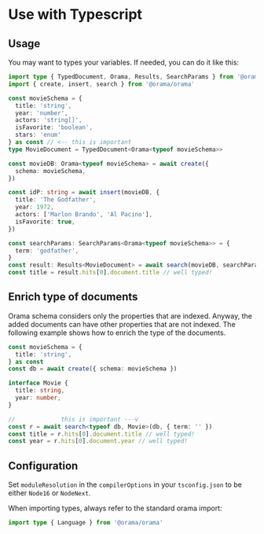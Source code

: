 
# Use with Typescript

## Usage

You may want to types your variables. If needed, you can do it like this:

```ts copy
import type { TypedDocument, Orama, Results, SearchParams } from '@orama/orama'
import { create, insert, search } from '@orama/orama'

const movieSchema = {
  title: 'string',
  year: 'number',
  actors: 'string[]',
  isFavorite: 'boolean',
  stars: 'enum'
} as const // <-- this is important
type MovieDocument = TypedDocument<Orama<typeof movieSchema>>

const movieDB: Orama<typeof movieSchema> = await create({
  schema: movieSchema,
})

const idP: string = await insert(movieDB, {
  title: 'The Godfather',
  year: 1972,
  actors: ['Marlon Brando', 'Al Pacino'],
  isFavorite: true,
})

const searchParams: SearchParams<Orama<typeof movieSchema>> = {
  term: 'godfather',
}
const result: Results<MovieDocument> = await search(movieDB, searchParams)
const title = result.hits[0].document.title // well typed!
```

## Enrich type of documents

Orama schema considers only the properties that are indexed.
Anyway, the added documents can have other properties that are not indexed.
The following example shows how to enrich the type of the documents.

```ts copy
const movieSchema = {
  title: 'string',
} as const
const db = await create({ schema: movieSchema })

interface Movie {
  title: string,
  year: number,
}

//             this is important ---v
const r = await search<typeof db, Movie>(db, { term: '' })
const title = r.hits[0].document.title // well typed!
const year = r.hits[0].document.year // well typed!
```

## Configuration

Set `moduleResolution` in the `compilerOptions` in your `tsconfig.json` to be either `Node16` or `NodeNext`.

When importing types, always refer to the standard orama import:

```ts copy
import type { Language } from '@orama/orama'
```

